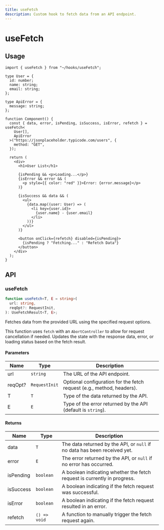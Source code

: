 ```yaml
---
title: useFetch
description: Custom hook to fetch data from an API endpoint.
---
```


# useFetch

## Usage

```tsx title="Component.tsx"
import { useFetch } from "~/hooks/useFetch";

type User = {
  id: number;
  name: string;
  email: string;
};

type ApiError = {
  message: string;
};

function Component() {
  const { data, error, isPending, isSuccess, isError, refetch } = useFetch<
    User[],
    ApiError
  >("https://jsonplaceholder.typicode.com/users", {
    method: "GET",
  });

  return (
    <div>
      <h1>User List</h1>

      {isPending && <p>Loading...</p>}
      {isError && error && (
        <p style={{ color: "red" }}>Error: {error.message}</p>
      )}

      {isSuccess && data && (
        <ul>
          {data.map((user: User) => (
            <li key={user.id}>
              {user.name} - {user.email}
            </li>
          ))}
        </ul>
      )}

      <button onClick={refetch} disabled={isPending}>
        {isPending ? "Fetching..." : "Refetch Data"}
      </button>
    </div>
  );
}
```

## API

### useFetch

```ts title="useFetch.ts"
function useFetch<T, E = string>(
  url: string,
  reqOpt?: RequestInit,
): UseFetchResult<T, E>;
```

Fetches data from the provided URL using the specified request options.

This function uses `fetch` with an `AbortController` to allow for request cancellation if needed.
Updates the state with the response data, error, or loading status based on the fetch result.

#### Parameters

| Name    | Type          | Description                                                           |
| ------- | ------------- | --------------------------------------------------------------------- |
| url     | `string`      | The URL of the API endpoint.                                          |
| reqOpt? | `RequestInit` | Optional configuration for the fetch request (e.g., method, headers). |
| T       | `T`           | Type of the data returned by the API.                                 |
| E       | `E`           | Type of the error returned by the API (default is `string`).          |

#### Returns

| Name      | Type         | Description                                                               |
| --------- | ------------ | ------------------------------------------------------------------------- |
| data      | `T`          | The data returned by the API, or `null` if no data has been received yet. |
| error     | `E`          | The error returned by the API, or `null` if no error has occurred.        |
| isPending | `boolean`    | A boolean indicating whether the fetch request is currently in progress.  |
| isSuccess | `boolean`    | A boolean indicating if the fetch request was successful.                 |
| isError   | `boolean`    | A boolean indicating if the fetch request resulted in an error.           |
| refetch   | `() => void` | A function to manually trigger the fetch request again.                   |
